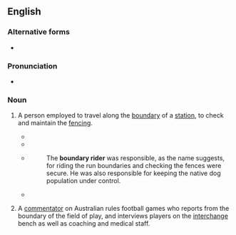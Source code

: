{{also|boundary-rider}}
==English==

===Alternative forms===
* {{l|en|boundary-rider}}

===Pronunciation===
* {{audio|en|EN-AU ck1 boundary rider.ogg|Audio (AU)}}

===Noun===
{{wikipedia}}
{{en-noun}}

# {{lb|en|Australia}} A person employed to travel along the [[boundary]] of a [[station]], to check and maintain the [[fencing]].
#* {{quote-text|en|year=1892|author=National Association of Wool Manufacturers|title=Bulletin of the National Association of Wool Manufacturers|volume=22|page=348|url=http://books.google.com.au/books?id=9rAhAQAAMAAJ&q=%22boundary+rider%22%7C%22boundary+riders%22+-intitle:%22boundary+-rider%7Criders%22+-inauthor:%22%22&dq=%22boundary+rider%22%7C%22boundary+riders%22+-intitle:%22boundary+-rider%7Criders%22+-inauthor:%22%22&hl=en&sa=X&ei=hnEBT-bXHYeGmQWduoSDAg&redir_esc=y|passage=For these sixty-seven and a half miles of fence we must have three men known as '''boundary riders'''. A '''boundary rider''' is one whose duty is to see that the fence is in order.}}
#* {{quote-text|en|year=1908|author=Western Australian Department of Agriculture|title=Journal of the Department of Agriculture of Western Australia|volume=17|page=709|url=http://books.google.com.au/books?id=DaFFAAAAIAAJ&q=%22boundary+rider%22%7C%22boundary+riders%22+-intitle:%22boundary+-rider%7Criders%22+-inauthor:%22%22&dq=%22boundary+rider%22%7C%22boundary+riders%22+-intitle:%22boundary+-rider%7Criders%22+-inauthor:%22%22&hl=en&sa=X&ei=Sm8BT674OMX0mAXSj8jFCg&redir_esc=y|passage=No. 2 shows a '''boundary-rider'''. This out-back servant of the State has about 70 miles of fencing to look after and inspects the whole every six days.}}
#* {{quote-text|en|year=1988|author=Jan Walker|title=Jondaryan Station: The Relationship between Pastoral Capital and Pastoral Labour, 1840-1890|page=79|url=http://books.google.com.au/books?id=z8QsAAAAMAAJ&q=%22boundary+rider%22%7C%22boundary+riders%22+-intitle:%22boundary+-rider%7Criders%22+-inauthor:%22%22&dq=%22boundary+rider%22%7C%22boundary+riders%22+-intitle:%22boundary+-rider%7Criders%22+-inauthor:%22%22&hl=en&sa=X&ei=VGgBT5bVGOKemQWAxvQt&redir_esc=y|passage=When profits were high enough to finance improvements, therefore, fences replaced hurdles and '''boundary riders''' replaced shepherds.}}
#*: The '''boundary rider''' was responsible, as the name suggests, for riding the run boundaries and checking the fences were secure. He was also responsible for keeping the native dog population under control.
#* {{quote-text|en|year=2010|author=Brian Sawers|title=The Sawers from Pitcairn|page=130|url=http://books.google.com.au/books?id=wKfM8kIEagEC&pg=PA130&dq=%22boundary+rider%22%7C%22boundary+riders%22+-intitle:%22boundary+-rider%7Criders%22+-inauthor:%22%22&hl=en&sa=X&ei=clkBT6ntFYb3mAXd2bX8CQ&redir_esc=y#v=onepage&q=%22boundary%20rider%22%7C%22boundary%20riders%22%20-intitle%3A%22boundary%20-rider%7Criders%22%20-inauthor%3A%22%22&f=false|passage=Patterson was a '''boundary rider''' and lived with his wife at ''‘Old Pratts’'' dam hut.}}
# {{lb|en|Australia|sports|Australian rules football}} A [[commentator]] on Australian rules football games who reports from the boundary of the field of play, and interviews players on the [[interchange]] bench as well as coaching and medical staff.